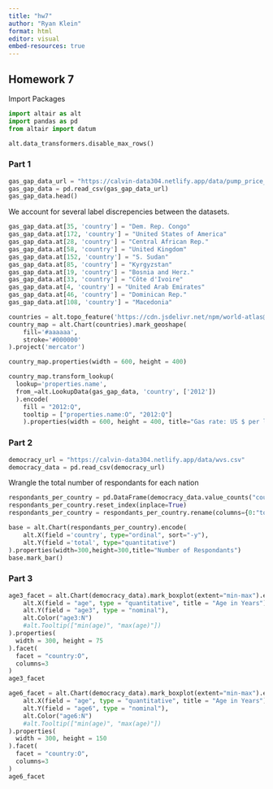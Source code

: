 ```yaml
---
title: "hw7"
author: "Ryan Klein"
format: html
editor: visual
embed-resources: true
---
```


## Homework 7

Import Packages

```python
import altair as alt
import pandas as pd
from altair import datum
```

```python
alt.data_transformers.disable_max_rows()
```

### Part 1

```python
gas_gap_data_url = "https://calvin-data304.netlify.app/data/pump_price_for_gasoline_us_per_liter.csv"
gas_gap_data = pd.read_csv(gas_gap_data_url)
gas_gap_data.head()
```

We account for several label discrepencies between the datasets.

```python
gas_gap_data.at[35, 'country'] = "Dem. Rep. Congo"
gas_gap_data.at[172, 'country'] = "United States of America"
gas_gap_data.at[28, 'country'] = "Central African Rep."
gas_gap_data.at[58, 'country'] = "United Kingdom"
gas_gap_data.at[152, 'country'] = "S. Sudan"
gas_gap_data.at[85, 'country'] = "Kyrgyzstan"
gas_gap_data.at[19, 'country'] = "Bosnia and Herz."
gas_gap_data.at[33, 'country'] = "Côte d'Ivoire"
gas_gap_data.at[4, 'country'] = "United Arab Emirates"
gas_gap_data.at[46, 'country'] = "Dominican Rep."
gas_gap_data.at[108, 'country'] = "Macedonia"
```

```python
countries = alt.topo_feature('https://cdn.jsdelivr.net/npm/world-atlas@2/countries-110m.json', feature='countries')
country_map = alt.Chart(countries).mark_geoshape(
    fill='#aaaaaa',
    stroke='#000000'
).project('mercator')

country_map.properties(width = 600, height = 400)
```

```python
country_map.transform_lookup(
  lookup='properties.name',
  from_=alt.LookupData(gas_gap_data, 'country', ['2012'])
  ).encode(
    fill = "2012:Q",
    tooltip = ["properties.name:O", "2012:Q"]
    ).properties(width = 600, height = 400, title="Gas rate: US $ per liter")
```

### Part 2

```python
democracy_url = "https://calvin-data304.netlify.app/data/wvs.csv"
democracy_data = pd.read_csv(democracy_url)
```

Wrangle the total number of respondants for each nation

```python
respondants_per_country = pd.DataFrame(democracy_data.value_counts("country"))
respondants_per_country.reset_index(inplace=True)
respondants_per_country = respondants_per_country.rename(columns={0:"total"})
```

```python
base = alt.Chart(respondants_per_country).encode(
    alt.X(field ='country', type="ordinal", sort="-y"),
    alt.Y(field ='total', type="quantitative")
).properties(width=300,height=300,title="Number of Respondants")
base.mark_bar()
```

### Part 3
```python
age3_facet = alt.Chart(democracy_data).mark_boxplot(extent="min-max").encode(
    alt.X(field = "age", type = "quantitative", title = "Age in Years"),
    alt.Y(field = "age3", type = "nominal"),
    alt.Color("age3:N")
    #alt.Tooltip(["min(age)", "max(age)"])
).properties(
  width = 300, height = 75
).facet(
  facet = "country:O",
  columns=3
)
age3_facet
```
```python
age6_facet = alt.Chart(democracy_data).mark_boxplot(extent="min-max").encode(
    alt.X(field = "age", type = "quantitative", title = "Age in Years"),
    alt.Y(field = "age6", type = "nominal"),
    alt.Color("age6:N")
    #alt.Tooltip(["min(age)", "max(age)"])
).properties(
  width = 300, height = 150
).facet(
  facet = "country:O",
  columns=3
)
age6_facet
```
